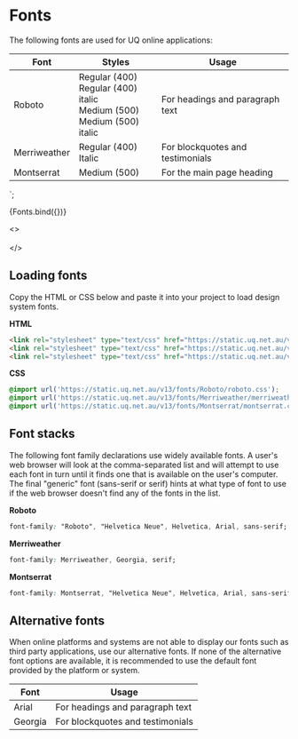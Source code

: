 
<Meta title="Core/Typography/Fonts" />

# Fonts 

The following fonts are used for UQ online applications:

<table className="uqds-table uqds-table--card uqds-fonts">
  <thead>
    <tr>
      <th>Font</th>
      <th>Styles</th>
      <th>Usage</th>
    </tr>
  </thead>
  <tbody>
    <tr>
      <td><div class="uqds-font uqds-font--roboto">Roboto</div></td>
      <td>
        <div class="uqds-font uqds-font--roboto">Regular (400)</div>
        <div class="uqds-font uqds-font--roboto uqds-font--italic">Regular (400) italic</div>
        <div class="uqds-font uqds-font--roboto uqds-font--500">Medium (500)</div>
        <div class="uqds-font uqds-font--roboto uqds-font--500 uqds-font--italic">Medium (500) italic</div>
      </td>
      <td>For headings and paragraph text</td>
    </tr>
    <tr>
      <td><div class="uqds-font uqds-font--merriweather uqds-font--italic">Merriweather</div></td>
      <td><div class="uqds-font uqds-font--merriweather uqds-font--italic">Regular (400) Italic</div></td>
      <td>For blockquotes and testimonials</td>
    </tr>
    <tr>
      <td><div class="uqds-font uqds-font--montserrat uqds-font--500">Montserrat</div></td>
      <td><div class="uqds-font uqds-font--montserrat uqds-font--500">Medium (500)</div></td>
      <td>For the main page heading</td>
    </tr>
  </tbody>
</table>
`;

<Story name="Fonts">{Fonts.bind({})}</Story>


<><br /><br /></>

## Loading fonts

Copy the HTML or CSS below and paste it into your project to load design system fonts.

**HTML**
```html
<link rel="stylesheet" type="text/css" href="https://static.uq.net.au/v13/fonts/Roboto/roboto.css" />
<link rel="stylesheet" type="text/css" href="https://static.uq.net.au/v13/fonts/Merriweather/merriweather.css" />
<link rel="stylesheet" type="text/css" href="https://static.uq.net.au/v13/fonts/Montserrat/montserrat.css" />
```

**CSS**
```css
@import url('https://static.uq.net.au/v13/fonts/Roboto/roboto.css');
@import url('https://static.uq.net.au/v13/fonts/Merriweather/merriweather.css');
@import url('https://static.uq.net.au/v13/fonts/Montserrat/montserrat.css');
```

## Font stacks

The following font family declarations use widely available fonts. A user's web browser will look at the comma-separated list and will
attempt to use each font in turn until it finds one that is available on the user's computer. The final "generic" font (sans-serif or serif) hints at what type of font to use if the web browser doesn't
find any of the fonts in the list.

**Roboto**
```css
font-family: "Roboto", "Helvetica Neue", Helvetica, Arial, sans-serif;
```
**Merriweather**
```css
font-family: Merriweather, Georgia, serif;
```
**Montserrat**
```css
font-family: Montserrat, "Helvetica Neue", Helvetica, Arial, sans-serif;
```

## Alternative fonts

When online platforms and systems are not able to display our fonts such as third party applications, use our
alternative fonts. If none of the alternative font options are available, it is recommended to use the default font provided by the platform or system. 

<table className="uqds-table uqds-table--card uqds-fonts">
  <thead>
    <tr>
      <th>Font</th>
      <th>Usage</th>
    </tr>
  </thead>
  <tbody>
    <tr>
      <td><div class="uqds-font uqds-font--arial">Arial</div></td>
      <td>For headings and paragraph text</td>
    </tr>
    <tr>
      <td><div class="uqds-font uqds-font--georgia uqds-font--italic">Georgia</div></td>
      <td>For blockquotes and testimonials</td>
    </tr>
  </tbody>
</table>
